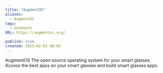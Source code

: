 ```yaml
---
title: "AugmentOS"
aliases:
  - AugmentOS
tags:
  - bookmark
URL: https://augmentos.org/

publish: true
created: 2025-02-01 08:03
---
```




AugmentOS
The open source operating system for your smart glasses.
Access the best apps on your smart glasses and build smart glasses apps.
